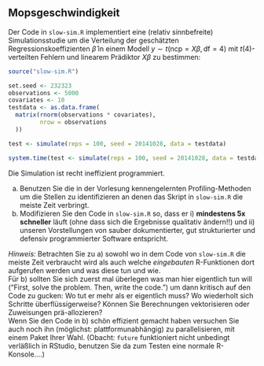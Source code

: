 ## Mopsgeschwindigkeit

Der Code in `slow-sim.R` implementiert eine (relativ sinnbefreite) Simulationsstudie um die Verteilung der geschätzten Regressionskoeffizienten $\hat\beta$ in einem Modell 
$y \sim t(\text{ncp}= X \beta, \text{df}=4)$ mit $t(4)$-verteilten Fehlern und
linearem Prädiktor $X \beta$ zu bestimmen:
```r
source("slow-sim.R")

set.seed <- 232323
observations <- 5000
covariates <- 10
testdata <- as.data.frame(
  matrix(rnorm(observations * covariates),
         nrow = observations
  ))

test <- simulate(reps = 100, seed = 20141028, data = testdata)

system.time(test <- simulate(reps = 100, seed = 20141028, data = testdata))
```
Die Simulation ist recht ineffizient programmiert.

a) Benutzen Sie die in der Vorlesung kennengelernten Profiling-Methoden um die Stellen zu identifizieren an denen das Skript in `slow-sim.R` die meiste Zeit verbringt. 
b) Modifizieren Sie den Code in `slow-sim.R` so, dass er i) **mindestens 5x schneller** läuft (ohne dass sich die Ergebnisse qualitativ ändern!!) und ii) unseren Vorstellungen von sauber dokumentierter, gut strukturierter und defensiv programmierter Software entspricht.

*Hinweis:* Betrachten Sie zu a) sowohl wo in dem Code von `slow-sim.R`  die meiste Zeit verbraucht wird als auch welche *eingebauten* R-Funktionen dort aufgerufen werden und was diese tun und wie.  
Für b) sollten Sie sich zuerst mal überlegen was man hier eigentlich tun will ("First, solve the problem. Then, write the code.") um dann kritisch auf den Code zu gucken: Wo tut er mehr als er eigentlich muss? Wo wiederholt sich Schritte überflüssigerweise? Können Sie Berechnungen vektorisieren oder Zuweisungen prä-allozieren?  
Wenn Sie den Code in b) schön effizient gemacht haben versuchen Sie auch noch ihn (möglichst: plattformunabhängig) zu parallelisieren, mit einem Paket Ihrer Wahl. (Obacht: `future` funktioniert nicht unbedingt verläßlich in RStudio, benutzen Sie da zum Testen eine normale R-Konsole....)
